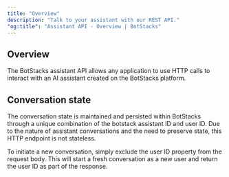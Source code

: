 ```yaml
---
title: "Overview"
description: "Talk to your assistant with our REST API."
"og:title": "Assistant API - Overview | BotStacks"
---
```


## Overview

The BotStacks assistant API allows any application to use HTTP calls to interact with an AI assistant created on the BotStacks platform.

## Conversation state

The conversation state is maintained and persisted within BotStacks through a unique combination of the botstack assistant ID and user ID. Due to the nature of assistant conversations and the need to preserve state, this HTTP endpoint is not stateless.

To initiate a new conversation, simply exclude the user ID property from the request body. This will start a fresh conversation as a new user and return the user ID as part of the response.
